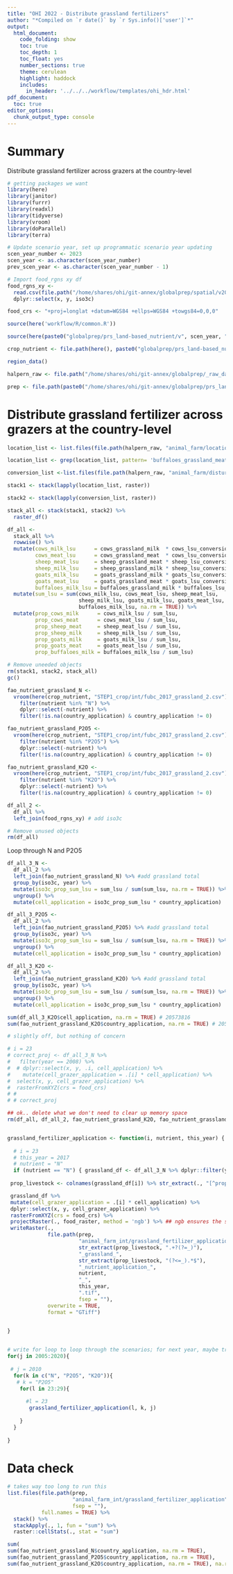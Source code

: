 ```yaml
---
title: "OHI 2022 - Distribute grassland fertilizers"
author: "*Compiled on `r date()` by `r Sys.info()['user']`*"
output: 
  html_document:
    code_folding: show
    toc: true
    toc_depth: 1
    toc_float: yes
    number_sections: true
    theme: cerulean
    highlight: haddock
    includes: 
      in_header: '../../../workflow/templates/ohi_hdr.html'
pdf_document:
  toc: true
editor_options: 
  chunk_output_type: console
---
```





# Summary
Distribute grassland fertilizer across grazers at the country-level

```r
# getting packages we want
library(here)
library(janitor)
library(furrr)
library(readxl)
library(tidyverse)
library(vroom)
library(doParallel)
library(terra)

# Update scenario year, set up programmatic scenario year updating
scen_year_number <- 2023
scen_year <- as.character(scen_year_number)
prev_scen_year <- as.character(scen_year_number - 1)

# Import food_rgns xy df
food_rgns_xy <-
  read.csv(file.path("/home/shares/ohi/git-annex/globalprep/spatial/v2021/food_rgns_xy.csv")) %>%
  dplyr::select(x, y, iso3c)

food_crs <- "+proj=longlat +datum=WGS84 +ellps=WGS84 +towgs84=0,0,0"

source(here('workflow/R/common.R'))

source(here(paste0("globalprep/prs_land-based_nutrient/v", scen_year, "/STEP1_crop/R/common_spatial.R")))

crop_nutrient <- file.path(here(), paste0("globalprep/prs_land-based_nutrient/v", scen_year))

region_data()

halpern_raw <- file.path("/home/shares/ohi/git-annex/globalprep/_raw_data/halpern_food_systems/d2021") # data is static.. doesn't change

prep <- file.path(paste0("/home/shares/ohi/git-annex/globalprep/prs_land-based_nutrient/v", scen_year, "/"))

```

# Distribute grassland fertilizer across grazers at the country-level
```r
location_list <- list.files(file.path(halpern_raw, "animal_farm/location_tifs"), pattern = "grassland", full = TRUE)

location_list <- grep(location_list, pattern= 'buffaloes_grassland_meat', inv=T, value=T)

conversion_list <-list.files(file.path(halpern_raw, "animal_farm/disturbance/lsu_conversion_rasters"), full = TRUE)

stack1 <- stack(lapply(location_list, raster))

stack2 <- stack(lapply(conversion_list, raster))

stack_all <- stack(stack1, stack2) %>% 
  raster_df()

df_all <- 
  stack_all %>% 
  rowwise() %>% 
  mutate(cows_milk_lsu      = cows_grassland_milk  * cows_lsu_conversions,
         cows_meat_lsu      = cows_grassland_meat  * cows_lsu_conversions,
         sheep_meat_lsu     = sheep_grassland_meat * sheep_lsu_conversions,
         sheep_milk_lsu     = sheep_grassland_milk * sheep_lsu_conversions,
         goats_milk_lsu     = goats_grassland_milk * goats_lsu_conversions,
         goats_meat_lsu     = goats_grassland_meat * goats_lsu_conversions,
         buffaloes_milk_lsu = buffaloes_grassland_milk * buffaloes_lsu_conversions) %>% 
  mutate(sum_lsu = sum(cows_milk_lsu, cows_meat_lsu, sheep_meat_lsu, 
                       sheep_milk_lsu, goats_milk_lsu, goats_meat_lsu, 
                       buffaloes_milk_lsu, na.rm = TRUE)) %>%
  mutate(prop_cows_milk      = cows_milk_lsu / sum_lsu,
         prop_cows_meat      = cows_meat_lsu / sum_lsu,
         prop_sheep_meat     = sheep_meat_lsu / sum_lsu,
         prop_sheep_milk     = sheep_milk_lsu / sum_lsu,
         prop_goats_milk     = goats_milk_lsu / sum_lsu,
         prop_goats_meat     = goats_meat_lsu / sum_lsu,
         prop_buffaloes_milk = buffaloes_milk_lsu / sum_lsu)

# Remove uneeded objects
rm(stack1, stack2, stack_all)
gc()

```


```r
fao_nutrient_grassland_N <- 
  vroom(here(crop_nutrient, "STEP1_crop/int/fubc_2017_grassland_2.csv")) %>% 
    filter(nutrient %in% "N") %>% 
    dplyr::select(-nutrient) %>%
    filter(!is.na(country_application) & country_application != 0)

fao_nutrient_grassland_P2O5 <- 
  vroom(here(crop_nutrient, "STEP1_crop/int/fubc_2017_grassland_2.csv")) %>% 
    filter(nutrient %in% "P2O5") %>% 
    dplyr::select(-nutrient) %>%
    filter(!is.na(country_application) & country_application != 0)

fao_nutrient_grassland_K2O <- 
  vroom(here(crop_nutrient, "STEP1_crop/int/fubc_2017_grassland_2.csv")) %>% 
    filter(nutrient %in% "K2O") %>% 
    dplyr::select(-nutrient) %>%
    filter(!is.na(country_application) & country_application != 0)

df_all_2 <-
  df_all %>% 
  left_join(food_rgns_xy) # add iso3c

# Remove unused objects
rm(df_all)
```

Loop through N and P2O5
```r
df_all_3_N <- 
  df_all_2 %>% 
  left_join(fao_nutrient_grassland_N) %>% #add grassland total
  group_by(iso3c, year) %>%
  mutate(iso3c_prop_sum_lsu = sum_lsu / sum(sum_lsu, na.rm = TRUE)) %>% 
  ungroup() %>% 
  mutate(cell_application = iso3c_prop_sum_lsu * country_application) 

df_all_3_P2O5 <- 
  df_all_2 %>% 
  left_join(fao_nutrient_grassland_P2O5) %>% #add grassland total
  group_by(iso3c, year) %>%
  mutate(iso3c_prop_sum_lsu = sum_lsu / sum(sum_lsu, na.rm = TRUE)) %>% 
  ungroup() %>% 
  mutate(cell_application = iso3c_prop_sum_lsu * country_application) 

df_all_3_K2O <- 
  df_all_2 %>% 
  left_join(fao_nutrient_grassland_K2O) %>% #add grassland total
  group_by(iso3c, year) %>%
  mutate(iso3c_prop_sum_lsu = sum_lsu / sum(sum_lsu, na.rm = TRUE)) %>% 
  ungroup() %>% 
  mutate(cell_application = iso3c_prop_sum_lsu * country_application)

sum(df_all_3_K2O$cell_application, na.rm = TRUE) # 20573816
sum(fao_nutrient_grassland_K2O$country_application, na.rm = TRUE) # 20574113

# slightly off, but nothing of concern

```


```r
# i = 23
# correct_proj <- df_all_3_N %>%
#   filter(year == 2008) %>%
#  # dplyr::select(x, y, .i, cell_application) %>%
#    mutate(cell_grazer_application = .[i] * cell_application) %>%
#  select(x, y, cell_grazer_application) %>%
#  rasterFromXYZ(crs = food_crs)
# # 
# # correct_proj

## ok.. delete what we don't need to clear up memory space
rm(df_all, df_all_2, fao_nutrient_grassland_K2O, fao_nutrient_grassland_N, fao_nutrient_grassland_P2O5, food_rgns, food_rgns_xy, food_rgns_tif, rgns_eez, rgns_all, stack1, stack2, stack_all)


grassland_fertilizer_application <- function(i, nutrient, this_year) {
  
  # i = 23
  # this_year = 2017
  # nutrient = "N"
  if (nutrient == "N") { grassland_df <- df_all_3_N %>% dplyr::filter(year == this_year) } else if (nutrient == "P2O5") { grassland_df <- df_all_3_P2O5 %>% dplyr::filter(year == this_year) } else { grassland_df <- df_all_3_K2O %>% dplyr::filter(year == this_year)} 
   
 prop_livestock <- colnames(grassland_df[i]) %>% str_extract(., "[^prop_].*")

 grassland_df %>%
 mutate(cell_grazer_application = .[i] * cell_application) %>%
 dplyr::select(x, y, cell_grazer_application) %>%
 rasterFromXYZ(crs = food_crs) %>%
 projectRaster(., food_raster, method = 'ngb') %>% ## ngb ensures the sum stays the same... no interpolation
 writeRaster(.,
             file.path(prep,
                       "animal_farm_int/grassland_fertilizer_application/",
                       str_extract(prop_livestock, ".+?(?=_)"), 
                       "_grassland_", 
                       str_extract(prop_livestock, "(?<=_).*$"),
                       "_nutrient_application_",
                       nutrient,
                       "_",
                       this_year,
                       ".tif",
                       fsep = ""),
             overwrite = TRUE,
             format = "GTiff")
  

}


# write for loop to loop through the scenarios; for next year, maybe try dopar for parallel processing to speed up. Takes around 1.5 hours as it is.
for(j in 2005:2020){
  
 # j = 2010
  for(k in c("N", "P2O5", "K2O")){
   # k = "P2O5"
    for(l in 23:29){
     
      #l = 23
       grassland_fertilizer_application(l, k, j)
      
    }
  }
  
}
```

# Data check
```r
# takes way too long to run this
list.files(file.path(prep,
                     "animal_farm_int/grassland_fertilizer_application",
                     fsep = ""),
           full.names = TRUE) %>%
  stack() %>%
  stackApply(., 1, fun = "sum") %>%
  raster::cellStats(., stat = "sum")

sum(
sum(fao_nutrient_grassland_N$country_application, na.rm = TRUE),
sum(fao_nutrient_grassland_P2O5$country_application, na.rm = TRUE),
sum(fao_nutrient_grassland_K2O$country_application, na.rm = TRUE), na.rm = TRUE) # 114338614


```
